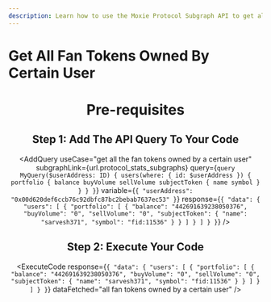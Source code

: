 ```yaml
---
description: Learn how to use the Moxie Protocol Subgraph API to get all fan tokens owned by a certain user.
---
```



# Get All Fan Tokens Owned By Certain User

<Header
  useCase="get all the fan tokens owned by a certain user"
  apiName="Moxie Protocol Subgraph"
/>

# Pre-requisites

<Prerequisites apiName="Moxie Protocol Subgraph" />

## Step 1: Add The API Query To Your Code

<AddQuery
  useCase="get all the fan tokens owned by a certain user"
  subgraphLink={url.protocol_stats_subgraphs}
  query={`query MyQuery($userAddress: ID) {
  users(where: { id: $userAddress }) {
    portfolio {
      balance
      buyVolume
      sellVolume
      subjectToken {
        name
        symbol
      }
    }
  }
}`}
  variable={`{
  "userAddress": "0x00d620def6ccb76c92dbfc87bc2bebab7637ec53"
}`}
  response={`{
  "data": {
    "users": [
      {
        "portfolio": [
          {
            "balance": "442691639238050376",
            "buyVolume": "0",
            "sellVolume": "0",
            "subjectToken": {
              "name": "sarvesh371",
              "symbol": "fid:11536"
            }
          }
        ]
      }
    ]
  }
}`}
/>

## Step 2: Execute Your Code

<ExecuteCode
  response={`{
  "data": {
    "users": [
      {
        "portfolio": [
          {
            "balance": "442691639238050376",
            "buyVolume": "0",
            "sellVolume": "0",
            "subjectToken": {
              "name": "sarvesh371",
              "symbol": "fid:11536"
            }
          }
        ]
      }
    ]
  }
}`}
  dataFetched="all fan tokens owned by a certain user"
/>

<DeveloperSupport />
